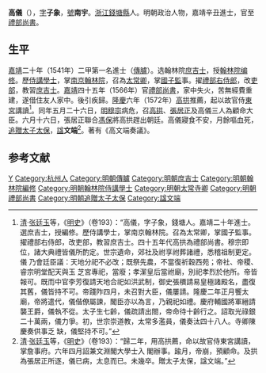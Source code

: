 {{Otheruses|高儀|other=同名或類似名的其它條目描述}}
{{明清人物信息框
| 姓名 = 高儀
| 原名 =
| 圖片名稱= 
| 圖片大小 =
| 圖片說明 = 
| 最高職務 = 禮部尚書
| 國家 = 大明 
| 爵位 =
| 籍貫 = [[浙江|浙江]][[杭州府|杭州府]][[錢塘縣|錢塘縣]]
| 族裔 = 
| 字號 = 字子象，號南宇
| 諡號 =
| 出生日期 = 正德十二年（1517年）
| 出生地點 = 
| 逝世日期 = 隆慶六年（1572年）
| 逝世地點 =
| 墓葬 =
| 配偶 = 
| 親屬 = 
| 出身 =
* 嘉靖二十年辛丑科進士出身
| 經歷 =
| 著作 =  
}}

'''高儀'''（{{bd|1517年||1572年|catIdx=G高}}），[[表字|字]]'''子象'''，[[號|號]]'''南宇'''。[[浙江|浙江]][[錢塘縣|錢塘縣]]人。明朝政治人物，嘉靖辛丑進士，官至[[明朝禮部尚書|禮部尚書]]。

==生平==
[[嘉靖|嘉靖]]二十年（1541年）二甲第一名進士（[[傳臚|傳臚]]）。选翰林院[[庶吉士|庶吉士]]，授[[翰林院编修|翰林院编修]]。歷[[侍講學士|侍講學士]]，掌[[南京|南京]][[翰林院|翰林院]]，召為[[太常卿|太常卿]]，掌[[國子監|國子監]]事。擢[[禮部右侍郎|禮部右侍郎]]，改[[吏部|吏部]]，教習[[庶吉士|庶吉士]]。[[嘉靖|嘉靖]]四十五年（1566年）官[[禮部尚書|禮部尚書]]，家中失火，苦無經費重建，遂借住友人家中。後引疾歸。[[隆庆_(明朝)|隆慶]]六年（1572年）[[高拱|高拱]]推薦，起以故官侍[[東宮|東宮]]講讀<ref>[[清|清]]·[[张廷玉|张廷玉]]等，《[[明史|明史]]》（卷193）：“高儀，字子象，錢塘人。嘉靖二十年進士。選庶吉士，授編修。歷侍講學士，掌南京翰林院。召為太常卿，掌國子監事。擢禮部右侍郎，改吏部，教習庶吉士。四十五年代高拱為禮部尚書。穆宗即位，諸大典禮皆儀所酌定。世宗遺命，郊社及祔享祔葬諸禮，悉稽祖制更定。儀 乃會廷臣議：天地分祀不必改；既祭先農，不當復祈穀西苑；帝社、帝稷、睿宗明堂配天與玉 芝宮專祀，當廢；孝潔皇后當祔廟，別祀孝烈於他所。帝皆報可。既而中官李芳復請天地合祀如洪武制，御史張檟請易皇極諸殿名，盡復其舊，儀皆持不可。帝踐阼四月，未召對大臣，儀屢請。隆慶二年正月饗太廟，帝將遣代，儀偕僚屬諫，閣臣亦以為言，乃親祀如禮。慶府輔國將軍縉請襲王爵，儀執不從。太子生七齡，儀疏請出閤，帝命待十齡行之。詔取光祿銀 二十萬兩，儀力爭。初，世宗崇道教，太常多濫員，儀奏汰四十八人。寺卿陳慶奏供事乏 缺，儀堅持不可。”</ref>。同年五月二十六日，[[明穆宗|明穆宗]]病危，召[[高拱|高拱]]、[[張居正|張居正]]及高儀三人為顧命大臣。六月十六日，張居正聯合[[馮保|馮保]]將高拱趕出朝廷。高儀寢食不安，月餘嘔血死，[[追贈|追贈]][[太子太保|太子太保]]，[[諡|諡]]'''文端'''<ref>[[清|清]]·[[张廷玉|张廷玉]]等，《[[明史|明史]]》（卷193）：“歸二年，用高拱薦，命以故官侍東宮講讀，掌詹事府。六年四月詔兼文淵閣大學士入 閣辦事。踰月，帝崩，預顧命。及拱為張居正所逐，儀已病，太息而已。未幾卒。贈太子太保，諡文端。”</ref>。著有《高文端奏議》。

==参考文献==
{{reflist}}

{{start box}}
{{s-off}}
{{succession box|[[高拱|高拱]]|[[殷士儋|殷士儋]]|[[明朝禮部尚書|明朝禮部尚書]]|1566年-1569年}}
{{end box}}

{{嘉靖二十年辛丑科殿試金榜}}

{{Authority control}}
{{DEFAULTSORT:Gao高}}
[[Category:高姓|Y]]
[[Category:杭州人|Category:杭州人]]
[[Category:明朝傳臚|Category:明朝傳臚]]
[[Category:明朝庶吉士|Category:明朝庶吉士]]
[[Category:明朝翰林院編修|Category:明朝翰林院編修]]
[[Category:明朝翰林院侍講學士|Category:明朝翰林院侍講學士]]
[[Category:明朝太常寺卿|Category:明朝太常寺卿]]
[[Category:明朝禮部尚書|Category:明朝禮部尚書]]
[[Category:明朝追贈太子太保|Category:明朝追贈太子太保]]
[[Category:諡文端|Category:諡文端]]